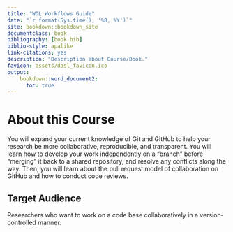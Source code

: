 ```yaml
---
title: "WDL Workflows Guide"
date: "`r format(Sys.time(), '%B, %Y')`"
site: bookdown::bookdown_site
documentclass: book
bibliography: [book.bib]
biblio-style: apalike
link-citations: yes
description: "Description about Course/Book."
favicon: assets/dasl_favicon.ico
output:
    bookdown::word_document2:
      toc: true
---
```


# About this Course {-}

You will expand your current knowledge of Git and GitHub to help your research be more collaborative, reproducible, and transparent. You will learn how to develop your work independently on a “branch” before “merging” it back to a shared repository, and resolve any conflicts along the way. Then, you will learn about the pull request model of collaboration on GitHub and how to conduct code reviews.


## Target Audience

Researchers who want to work on a code base collaboratively in a version-controlled manner.


